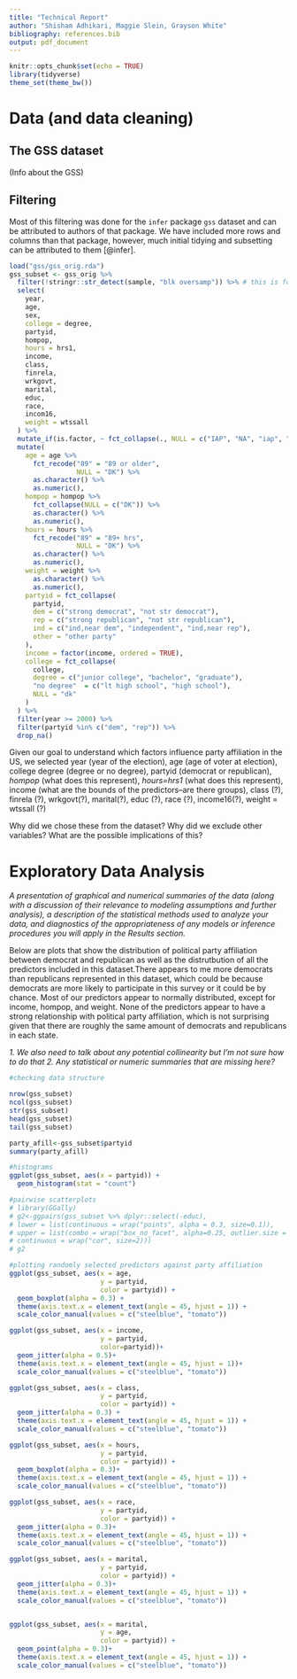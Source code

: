 ```yaml
---
title: "Technical Report"
author: "Shisham Adhikari, Maggie Slein, Grayson White"
bibliography: references.bib
output: pdf_document
---
```


```r
knitr::opts_chunk$set(echo = TRUE)
library(tidyverse)
theme_set(theme_bw())
```

# Data (and data cleaning)

## The GSS dataset

(Info about the GSS)

## Filtering

Most of this filtering was done for the `infer` package `gss` dataset and can be attributed to authors of that package. We have included more rows and columns than that package, however, much initial tidying and subsetting can be attributed to them [@infer].
```r
load("gss/gss_orig.rda")
gss_subset <- gss_orig %>%
  filter(!stringr::str_detect(sample, "blk oversamp")) %>% # this is for weighting
  select(
    year,
    age,
    sex,
    college = degree,
    partyid,
    hompop,
    hours = hrs1,
    income,
    class,
    finrela,
    wrkgovt,
    marital,
    educ,
    race,
    incom16,
    weight = wtssall
  ) %>%
  mutate_if(is.factor, ~ fct_collapse(., NULL = c("IAP", "NA", "iap", "na"))) %>%
  mutate(
    age = age %>%
      fct_recode("89" = "89 or older",
                 NULL = "DK") %>%
      as.character() %>%
      as.numeric(),
    hompop = hompop %>%
      fct_collapse(NULL = c("DK")) %>%
      as.character() %>%
      as.numeric(),
    hours = hours %>%
      fct_recode("89" = "89+ hrs",
                 NULL = "DK") %>%
      as.character() %>%
      as.numeric(),
    weight = weight %>%
      as.character() %>%
      as.numeric(),
    partyid = fct_collapse(
      partyid,
      dem = c("strong democrat", "not str democrat"),
      rep = c("strong republican", "not str republican"),
      ind = c("ind,near dem", "independent", "ind,near rep"),
      other = "other party"
    ),
    income = factor(income, ordered = TRUE),
    college = fct_collapse(
      college,
      degree = c("junior college", "bachelor", "graduate"),
      "no degree"  = c("lt high school", "high school"),
      NULL = "dk"
    )
  ) %>%
  filter(year >= 2000) %>%
  filter(partyid %in% c("dem", "rep")) %>%
  drop_na()
```

Given our goal to understand which factors influence party affiliation in the US, we selected year (year of the election), age (age of voter at election), college degree (degree or no degree), partyid (democrat or republican), *hompop* (what does this represent), *hours=hrs1* (what does this represent), income (what are the bounds of the predictors--are there groups), class (?), finrela (?), wrkgovt(?), marital(?), educ (?), race (?), income16(?), weight = wtssall (?)


Why did we chose these from the dataset? Why did we exclude other variables? What are the possible implications of this?





# Exploratory Data Analysis

*A presentation of graphical and numerical summaries of the data (along with a discussion of their relevance to modeling assumptions and further analysis), a description of the statistical methods used to analyze your data, and diagnostics of the appropriateness of any models or inference procedures you will apply in the Results section.*

Below are plots that show the distribution of political party affiliation between democrat and republican as well as the distrutbution of all the predictors included in this dataset.There appears to me more democrats than republicans represented in this dataset, which could be because democrats are more likely to participate in this survey or it could be by chance. Most of our predictors appear to normally distributed, except for income, hompop, and weight. None of the predictors appear to have a strong relationship with political party affiliation, which is not surprising given that there are roughly the same amount of democrats and republicans in each state. 

*1. We also need to talk about any potential collinearity but I'm not sure how to do that*
*2. Any statistical or numeric summaries that are missing here?*



```r
#checking data structure 

nrow(gss_subset) 
ncol(gss_subset) 
str(gss_subset)
head(gss_subset)
tail(gss_subset)

party_afill<-gss_subset$partyid
summary(party_afill)

```

```r
#histograms 
ggplot(gss_subset, aes(x = partyid)) +
  geom_histogram(stat = "count")

#pairwise scatterplots
# library(GGally)
# g2<-ggpairs(gss_subset %>% dplyr::select(-educ),
# lower = list(continuous = wrap("points", alpha = 0.3, size=0.1)),
# upper = list(combo = wrap("box_no_facet", alpha=0.25, outlier.size = .25),
# continuous = wrap("cor", size=2)))
# g2

#plotting randomly selected predictors against party affiliation 
ggplot(gss_subset, aes(x = age,
                       y = partyid,
                       color = partyid)) +
  geom_boxplot(alpha = 0.3) +
  theme(axis.text.x = element_text(angle = 45, hjust = 1)) +
  scale_color_manual(values = c("steelblue", "tomato"))

ggplot(gss_subset, aes(x = income,
                       y = partyid, 
                       color=partyid))+
  geom_jitter(alpha = 0.5)+
  theme(axis.text.x = element_text(angle = 45, hjust = 1))+
  scale_color_manual(values = c("steelblue", "tomato"))

ggplot(gss_subset, aes(x = class,
                       y = partyid,
                       color = partyid)) +
  geom_jitter(alpha = 0.3) +
  theme(axis.text.x = element_text(angle = 45, hjust = 1)) +
  scale_color_manual(values = c("steelblue", "tomato"))

ggplot(gss_subset, aes(x = hours,
                       y = partyid,
                       color = partyid)) +
  geom_boxplot(alpha = 0.3)+
  theme(axis.text.x = element_text(angle = 45, hjust = 1)) +
  scale_color_manual(values = c("steelblue", "tomato"))

ggplot(gss_subset, aes(x = race,
                       y = partyid,
                       color = partyid)) +
  geom_jitter(alpha = 0.3)+
  theme(axis.text.x = element_text(angle = 45, hjust = 1)) +
  scale_color_manual(values = c("steelblue", "tomato"))

ggplot(gss_subset, aes(x = marital,
                       y = partyid,
                       color = partyid)) +
  geom_jitter(alpha = 0.3)+
  theme(axis.text.x = element_text(angle = 45, hjust = 1)) +
  scale_color_manual(values = c("steelblue", "tomato"))


ggplot(gss_subset, aes(x = marital,
                       y = age,
                       color = partyid)) +
  geom_point(alpha = 0.3)+
  theme(axis.text.x = element_text(angle = 45, hjust = 1)) +
  scale_color_manual(values = c("steelblue", "tomato"))

```

